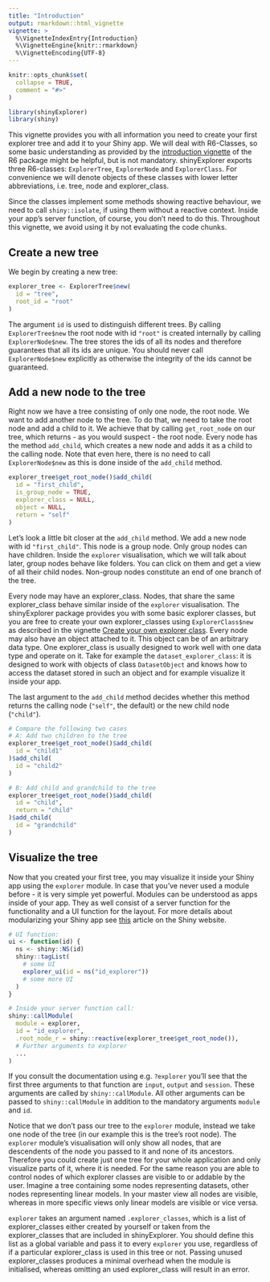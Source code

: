 ```yaml
---
title: "Introduction"
output: rmarkdown::html_vignette
vignette: >
  %\VignetteIndexEntry{Introduction}
  %\VignetteEngine{knitr::rmarkdown}
  %\VignetteEncoding{UTF-8}
---
```


```r
knitr::opts_chunk$set(
  collapse = TRUE,
  comment = "#>"
)
```

```r
library(shinyExplorer)
library(shiny)
```

This vignette provides you with all information you need to create your first explorer tree and add it to your Shiny app. We will deal with R6-Classes, so some basic understanding as provided by the [introduction vignette](https://r6.r-lib.org/articles/Introduction.html) of the R6 package might be helpful, but is not mandatory. shinyExplorer exports three R6-classes: `ExplorerTree`, `ExplorerNode` and `ExplorerClass`. For convenience we will denote objects of these classes with lower letter abbreviations, i.e. tree, node and explorer_class.

Since the classes implement some methods showing reactive behaviour, we need to call `shiny::isolate`, if using them without a reactive context. Inside your app's server function, of course, you don't need to do this. Throughout this vignette, we avoid using it by not evaluating the code chunks.

## Create a new tree

We begin by creating a new tree:

```r
explorer_tree <- ExplorerTree$new(
  id = "tree",
  root_id = "root"
)
```

The argument `id` is used to distinguish different trees. By calling `ExplorerTree$new` the root node with id `"root"` is created internally by calling `ExplorerNode$new`. The tree stores the ids of all its nodes and therefore guarantees that all its ids are unique. You should never call `ExplorerNode$new` explicitly as otherwise the integrity of the ids cannot be guaranteed.

## Add a new node to the tree

Right now we have a tree consisting of only one node, the root node. We want to add another node to the tree. To do that, we need to take the root node and add a child to it. We achieve that by calling `get_root_node` on our tree, which returns - as you would suspect - the root node. Every node has the method `add_child`, which creates a new node and adds it as a child to the calling node. Note that even here, there is no need to call `ExplorerNode$new` as this is done inside of the `add_child` method.

```r
explorer_tree$get_root_node()$add_child(
  id = "first_child",
  is_group_node = TRUE,
  explorer_class = NULL,
  object = NULL,
  return = "self"
)
```

Let's look a little bit closer at the `add_child` method. We add a new node with id `"first_child"`. This node is a group node. Only group nodes can have children. Inside the `explorer` visualisation, which we will talk about later, group nodes behave like folders. You can click on them and get a view of all their child nodes. Non-group nodes constitute an end of one branch of the tree. 

Every node may have an explorer_class. Nodes, that share the same explorer_class behave similar inside of the `explorer` visualisation. The shinyExplorer package provides you with some basic explorer classes, but you are free to create your own explorer_classes using `ExplorerClass$new` as described in the vignette [Create your own explorer class](../articles/explorer_classes.html). Every node may also have an object attached to it. This object can be of an arbitrary data type. One explorer_class is usually designed to work well with one data type and operate on it. Take for example the `dataset_explorer_class`: it is designed to work with objects of class `DatasetObject` and knows how to access the dataset stored in such an object and for example visualize it inside your app.

The last argument to the `add_child` method decides whether this method returns the calling node (`"self"`, the default) or the new child node (`"child"`). 

```r
# Compare the following two cases
# A: Add two children to the tree
explorer_tree$get_root_node()$add_child(
  id = "child1"
)$add_child(
  id = "child2" 
)

# B: Add child and grandchild to the tree
explorer_tree$get_root_node()$add_child(
  id = "child",
  return = "child"
)$add_child(
  id = "grandchild"
)
```

## Visualize the tree

Now that you created your first tree, you may visualize it inside your Shiny app using the `explorer` module. In case that you've never used a module before - it is very simple yet powerful. Modules can be understood as apps inside of your app. They as well consist of a server function for the functionality and a UI function for the layout. For more details about modularizing your Shiny app see [this](https://shiny.rstudio.com/articles/modules.html) article on the Shiny website.

```r
# UI function:
ui <- function(id) {
  ns <- shiny::NS(id)
  shiny::tagList(
    # some UI
    explorer_ui(id = ns("id_explorer"))
    # some more UI
  )
}

# Inside your server function call:
shiny::callModule(
  module = explorer,
  id = "id_explorer",
  .root_node_r = shiny::reactive(explorer_tree$get_root_node()),
  # Further arguments to explorer
  ...
)
```

If you consult the documentation using e.g. `?explorer` you'll see that the first three arguments to that function are `input`, `output` and `session`. These arguments are called by `shiny::callModule`. All other arguments can be passed to `shiny::callModule` in addition to the mandatory arguments `module` and `id`. 

Notice that we don't pass our tree to the `explorer` module, instead we take one node of the tree (in our example this is the tree's root node). The `explorer` module's visualisation will only show all nodes, that are descendents of the node you passed to it and none of its ancestors. Therefore you could create just one tree for your whole application and only visualize parts of it, where it is needed. For the same reason you are able to control nodes of which explorer classes are visible to or addable by the user. Imagine a tree containing some nodes representing datasets, other nodes representing linear models. In your master view all nodes are visible, whereas in more specific views only linear models are visible or vice versa.

`explorer` takes an argument named `.explorer_classes`, which is a list of explorer_classes either created by yourself or taken from the explorer_classes that are included in shinyExplorer. You should define this list as a global variable and pass it to every `explorer` you use, regardless of if a particular explorer_class is used in this tree or not. Passing unused explorer_classes produces a minimal overhead when the module is initialised, whereas omitting an used explorer_class will result in an error. 

